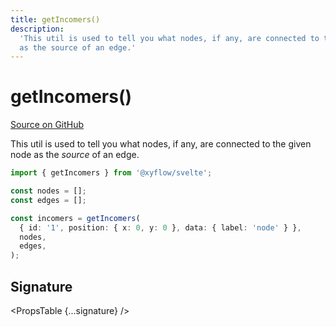 ```yaml
---
title: getIncomers()
description:
  'This util is used to tell you what nodes, if any, are connected to the given node
  as the source of an edge.'
---
```



# getIncomers()

[Source on GitHub](https://github.com/xyflow/xyflow/blob/v11/packages/core/src/utils/graph.ts/#L34)

This util is used to tell you what nodes, if any, are connected to the given node
as the _source_ of an edge.

```ts
import { getIncomers } from '@xyflow/svelte';

const nodes = [];
const edges = [];

const incomers = getIncomers(
  { id: '1', position: { x: 0, y: 0 }, data: { label: 'node' } },
  nodes,
  edges,
);
```

## Signature

<PropsTable {...signature} />
